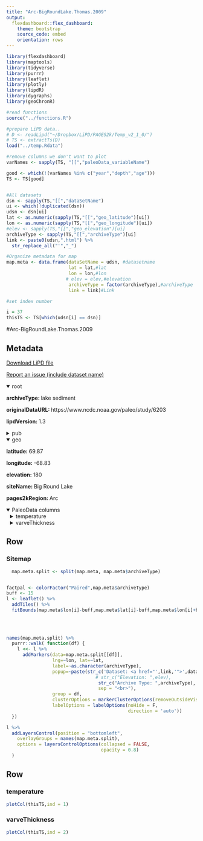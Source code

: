```yaml
---
title: "Arc-BigRoundLake.Thomas.2009"
output: 
  flexdashboard::flex_dashboard:
    theme: bootstrap
    source_code: embed
    orientation: rows
---
```


```r
library(flexdashboard)
library(maptools)
library(tidyverse)
library(purrr)
library(leaflet)
library(plotly)
library(lipdR)
library(dygraphs)
library(geoChronR)

#read functions
source("../functions.R")

#prepare LiPD data..
# D <- readLipd("~/Dropbox/LiPD/PAGES2k/Temp_v2_1_0/")
# TS <- extractTs(D)
load("../temp.Rdata")

#remove columns we don't want to plot
varNames <- sapply(TS, "[[","paleoData_variableName")

good <- which(!(varNames %in% c("year","depth","age")))
TS <- TS[good]


#All datasets
dsn <- sapply(TS,"[[","dataSetName")
ui <- which(!duplicated(dsn))
udsn <- dsn[ui]
lat <- as.numeric(sapply(TS,"[[","geo_latitude")[ui])
lon <- as.numeric(sapply(TS,"[[","geo_longitude")[ui])
#elev <- sapply(TS,"[[","geo_elevation")[ui]
archiveType <- sapply(TS,"[[","archiveType")[ui]
link <- paste0(udsn,".html") %>% 
  str_replace_all("'","_")

#Organize metadata for map
map.meta <- data.frame(dataSetName = udsn, #datasetname
                       lat = lat,#lat
                       lon = lon,#lon
                      # elev = elev,#elevation
                       archiveType = factor(archiveType),#archiveType
                       link = link)#Link

#set index number

i = 37
thisTS <- TS[which(udsn[i] == dsn)]
```
#Arc-BigRoundLake.Thomas.2009

Metadata {.sidebar}
-------------------------------------
[Download LiPD file](Arc-BigRoundLake.Thomas.2009.lpd)
            

[Report an issue (include dataset name)](https://github.com/nickmckay/LiPDverse/issues)

<details open style="margin-left: 0px">
<summary>root</summary>
<p style="margin-left: 0px"><strong>archiveType: </strong>lake sediment
<p style="margin-left: 0px"><strong>originalDataURL: </strong>https://www.ncdc.noaa.gov/paleo/study/6203
<p style="margin-left: 0px"><strong>lipdVersion: </strong>1.3
</details>
<details>
<summary>pub</summary>
<details style="margin-left: 10px">
<summary>pub1</summary>
<p style="margin-left: 10px"><strong>author: </strong>Thomas, Elizabeth K.;Briner, Jason P.
<p style="margin-left: 10px"><strong>citeKey: </strong>thomas2009climateofthepastmillenniu
<p style="margin-left: 10px"><strong>journal: </strong>Journal of Paleolimnology
<p style="margin-left: 10px"><strong>volume: </strong>41
<p style="margin-left: 10px"><strong>pages: </strong>209-224
<p style="margin-left: 10px"><strong>pubYear: </strong>2009
<p style="margin-left: 10px"><strong>title: </strong>Climate of the past millennium inferred from varved proglacial lake sediments on northeast Baffin Island, Arctic Canada
<p style="margin-left: 10px"><strong>DOI: </strong>10.1007/s10933-008-9258-7
</details>
<details style="margin-left: 10px">
<summary>pub2</summary>
<p style="margin-left: 10px"><strong>author: </strong>Thomas, E.K.
<p style="margin-left: 10px"><strong>citeKey: </strong>thomas2008httpswwwncdcnoaagovpaleostudy6203DataCitation
<p style="margin-left: 10px"><strong>title: </strong>World Data Center for Paleoclimatology
</details>
</details>
<details open style="margin-left: 0px">
<summary>geo</summary>
<p style="margin-left: 0px"><strong>latitude: </strong>69.87
<p style="margin-left: 0px"><strong>longitude: </strong>-68.83
<p style="margin-left: 0px"><strong>elevation: </strong>180
<p style="margin-left: 0px"><strong>siteName: </strong>Big Round Lake
<p style="margin-left: 0px"><strong>pages2kRegion: </strong>Arc
</details>
<details open>
<summary>PaleoData columns</summary>
<details style="margin-left: 10px">
<summary>temperature</summary>
<p style="margin-left: 10px"><strong>TSid: </strong>Arc_029
<p style="margin-left: 10px"><strong>variableName: </strong>temperature
<p style="margin-left: 10px"><strong>units: </strong>degC
<p style="margin-left: 10px"><strong>useInGlobalTemperatureAnalysis: </strong>FALSE
<details>
<summary>interpretation</summary>
<details style="margin-left: 20px">
<summary>1</summary>
<p style="margin-left: 20px"><strong>basis: </strong>regression, corrcoef R= 0.46 between JAS temperature from Clyde River (p<0,001), n = 58. R=0.38 for JJA. In the bundle, it is 0,25 with JJA.
<p style="margin-left: 20px"><strong>interpDirection: </strong>positive
<p style="margin-left: 20px"><strong>scope: </strong>climate
<p style="margin-left: 20px"><strong>seasonality: </strong>7 8 9
<p style="margin-left: 20px"><strong>variable: </strong>T
<p style="margin-left: 20px"><strong>variableDetail: </strong>air@surface
</details>
</details>
</details>
<details style="margin-left: 10px">
<summary>varveThickness</summary>
<p style="margin-left: 10px"><strong>TSid: </strong>Arc_029
<p style="margin-left: 10px"><strong>variableName: </strong>varveThickness
<p style="margin-left: 10px"><strong>units: </strong>mm
<p style="margin-left: 10px"><strong>description: </strong>residual varve thickness (varve thickness with sand layers removed)
<p style="margin-left: 10px"><strong>useInGlobalTemperatureAnalysis: </strong>TRUE
<details>
<summary>interpretation</summary>
<details style="margin-left: 20px">
<summary>1</summary>
<p style="margin-left: 20px"><strong>basis: </strong>regression, corrcoef R= 0.46 between JAS temperature from Clyde River (p<0,001), n = 58. R=0.38 for JJA. In the bundle, it is 0,25 with JJA.
<p style="margin-left: 20px"><strong>interpDirection: </strong>positive
<p style="margin-left: 20px"><strong>reference: </strong>Thomas & Briner 2009
<p style="margin-left: 20px"><strong>scope: </strong>climate
<p style="margin-left: 20px"><strong>seasonality: </strong>7 8 9
<p style="margin-left: 20px"><strong>timescale: </strong>Interannual to decadal
<p style="margin-left: 20px"><strong>variable: </strong>T
<p style="margin-left: 20px"><strong>variableDetail: </strong>air@surface
</details>
<details style="margin-left: 20px">
<summary>2</summary>
<p style="margin-left: 20px"><strong>basis: </strong>“varve thickness and magnetic susceptibility correlate positively with glacier size rather than with summer temperature.”
<p style="margin-left: 20px"><strong>doi: </strong>10.5194/cp-11-1587-2015
<p style="margin-left: 20px"><strong>interpDirection: </strong>negative
<p style="margin-left: 20px"><strong>reference: </strong>Balascio et al (2015)
<p style="margin-left: 20px"><strong>scope: </strong>climate
<p style="margin-left: 20px"><strong>seasonality: </strong>7 8 9
<p style="margin-left: 20px"><strong>timescale: </strong>'multidecadal to millennial'
<p style="margin-left: 20px"><strong>variable: </strong>T
<p style="margin-left: 20px"><strong>variableDetail: </strong>air@surface
</details>
</details>
</details>

Row
-----------------------------------------------------------------------

### Sitemap

```r
  map.meta.split <- split(map.meta, map.meta$archiveType)


factpal <- colorFactor("Paired",map.meta$archiveType)
buff <- 15
l <- leaflet() %>% 
  addTiles() %>% 
  fitBounds(map.meta$lon[i]-buff,map.meta$lat[i]-buff,map.meta$lon[i]+buff,map.meta$lat[i]+buff)
  

  
  
names(map.meta.split) %>%
  purrr::walk( function(df) {
    l <<- l %>%
      addMarkers(data=map.meta.split[[df]],
                 lng=~lon, lat=~lat,
                 label=~as.character(archiveType),
                 popup=~paste(str_c('Dataset: <a href="',link,'">',dataSetName,'</a>'),
                                 # str_c("Elevation: ",elev),
                                  str_c("Archive Type: ",archiveType),
                                  sep = "<br>"),
                 group = df,
                 clusterOptions = markerClusterOptions(removeOutsideVisibleBounds = F),
                 labelOptions = labelOptions(noHide = F,
                                             direction = 'auto'))
  })

l %>%
  addLayersControl(position = "bottomleft",
    overlayGroups = names(map.meta.split),
    options = layersControlOptions(collapsed = FALSE,
                                   opacity = 0.8)
  )
```

Row {.tabset .tabset-fade}
-----------------------------------------------------------------------

### temperature
```r
plotCol(thisTS,ind = 1)
```

### varveThickness
```r
plotCol(thisTS,ind = 2)
```
